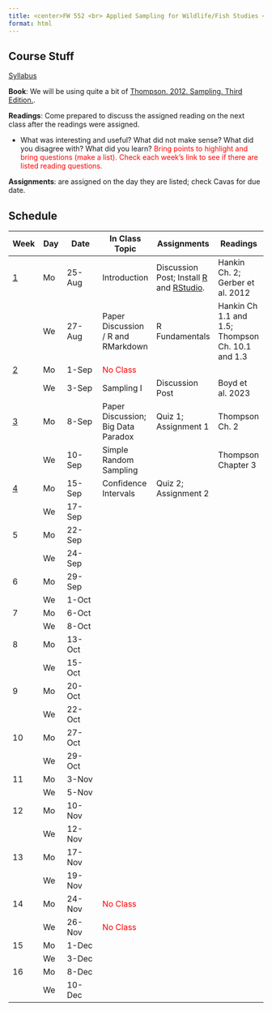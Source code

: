 ```yaml
---
title: <center>FW 552 <br> Applied Sampling for Wildlife/Fish Studies <br> (Fall 2025)</center>
format: html
---
```

## Course Stuff

```{=html}
<title>Schedule</title>
<style type="text/css">

code.r{
  font-size: 30px;
}
</style>

<a href="/FW552/Syllabus.qmd">Syllabus</a></p>
```

**Book**: We will be using quite a bit of [Thompson. 2012. Sampling. Third Edition.](Sampling - 2012 - Thompson.pdf).

**Readings**: Come prepared to discuss the assigned reading on the next class after the readings were assigned. 

- What was interesting and useful? What did not make sense? What did you disagree with? What did you learn? <span style="color:red">Bring points to highlight and bring questions (make a list). Check each week's link to see if there are listed reading questions.</span>

**Assignments**: are assigned on the day they are listed; check Cavas for due date.



  

## Schedule 

Week                                |	Day|	Date     | 	In Class Topic                         | Assignments           |	   Readings                                                
-                                   | -- | -----     |----                  | ----  |----                                  
<a href="/FW552/week1.qmd">1</a>    | Mo | 25-Aug	   | Introduction                            | Discussion Post; Install [R](https://www.r-project.org/) and [RStudio](https://posit.co/download/rstudio-desktop/). |  Hankin Ch. 2; Gerber et al. 2012                    
&nbsp;                              |	We | 27-Aug	   | Paper Discussion / R and RMarkdown      | R Fundamentals        | Hankin Ch 1.1 and 1.5; Thompson Ch. 10.1 and 1.3
<a href="/FW552/week2.qmd">2</a>    |	Mo | 1-Sep	   | <span style="color:red">No Class</span> |                       |                        
&nbsp;                              | We | 3-Sep	   | Sampling I                              | Discussion Post       | Boyd et al. 2023 
<a href="/FW552/week3.qmd">3</a>    |	Mo | 8-Sep	   | Paper Discussion; Big Data Paradox      | Quiz 1; Assignment 1  | Thompson Ch. 2        
&nbsp;                              |	We | 10-Sep	   | Simple Random Sampling                  |                       | Thompson Chapter 3             
<a href="/FW552/week4.qmd">4</a>    |	Mo | 15-Sep	   | Confidence Intervals                    | Quiz 2; Assignment 2  |            
&nbsp;                              |	We | 17-Sep	   |                                         |                       |                          
5                                   |	Mo | 22-Sep	   |                                         |                       |                       
&nbsp;                              |	We | 24-Sep	   |                                         |                   |                                  
6                                   |	Mo | 29-Sep	   |                                         |                   |                                   
&nbsp;                              |	We | 1-Oct	   |                                         |                   |                                    
7                                   |	Mo | 6-Oct	   |                                         |                   |                                  
&nbsp;                              |	We | 8-Oct	   |                                         |                   |                                   
8                                   |	Mo | 13-Oct   |                                         |                   |                                     
&nbsp;                              |	We | 15-Oct	   |                                         |                   |                          
9                                   |	Mo | 20-Oct	   |                                         |                   |                                    
&nbsp;                              |	We | 22-Oct	   |                                         |                   |                          
10                                  | Mo | 27-Oct    |                                         |                   |                                    
&nbsp;                              | We | 29-Oct	   |                                         |                   |                          
11                                  | Mo | 3-Nov	   |                                         |                   |                                     
&nbsp;                              | We | 5-Nov	   |                                         |                   |                                  
12                                  | Mo | 10-Nov	   |                                         |                   |                                     
&nbsp;                              | We | 12-Nov	   |                                         |                   |                                     
13                                  | Mo | 17-Nov	   |                                         |                   |                                    
&nbsp;                              | We | 19-Nov	   |                                         |                   |                                    
14                                  | Mo | 24-Nov	   | <span style="color:red">No Class</span> |                   |                                    
&nbsp;                              | We | 26-Nov	   | <span style="color:red">No Class</span> |                   |                                    
15                                  | Mo | 1-Dec	   |                                         |                   |                                    
&nbsp;                              | We | 3-Dec	   |                                         |                   |                                    
16                                  | Mo | 8-Dec	   |                                         |                   |                                     
&nbsp;                              | We | 10-Dec	   |                                         |                   |                                     
